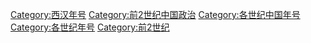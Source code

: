 [[Category:西汉年号|Category:西汉年号]]
[[Category:前2世纪中国政治|Category:前2世纪中国政治]]
[[Category:各世纪中国年号|Category:各世纪中国年号]]
[[Category:各世纪年号|Category:各世纪年号]]
[[Category:前2世纪|Category:前2世纪]]